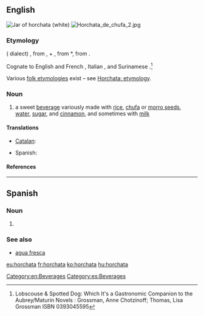 ==English==
{{wikipedia}}
[[File:ManekiNeko horchata jar.jpg|thumb|Jar of '''horchata''' (white)]]
[[File:Horchata de chufa 2.jpg|thumb]]
===Etymology===
{{etyl|ca|en}} ({{w|Valencian}} dialect) {{term|orxata|lang=ca}}, from {{term|ordiata|lang=ca}}, {{term|ordi||barley|lang=ca}} + {{term|-ata||[[-ate]], of, made from|lang=ca}}, from {{etyl|la|en}} *{{term||hordeata|lang=la}}, from {{term|hordeum||barley|lang=la}}. 

Cognate to English and French {{term|orgeat||almond syrup|lang=en}}, Italian {{term|orzata|lang=it}}, and Surinamese {{etyl|nl|-}} {{term|orgeade|lang=nl}}.<ref>Lobscouse & Spotted Dog: Which It's a Gastronomic Companion to the Aubrey/Maturin Novels : Grossman, Anne Chotzinoff; Thomas, Lisa Grossman ISBN 0393045595</ref>

Various [[folk etymology|folk etymologies]] exist – see [[w:Horchata#Etymology|Horchata: etymology]].

===Noun===
{{en-noun}}

# a sweet [[beverage]] variously made with [[rice]], [[chufa]] or [[morro seeds]], [[water]], [[sugar]], and [[cinnamon]], and sometimes with [[milk]]

====Translations====
{{trans-top|sweet beverage}}
* [[Catalan]]: {{t-|ca|orxata|f}}
{{trans-mid}}
* Spanish: {{t-|es|horchata|f}}
{{trans-bottom}}

====References====
<references/>

[[Category:en:Beverages]]

----

==Spanish==
{{wikipedia|lang=es}}
===Noun===
{{es-noun|f}}

# {{l|en|horchata}}

===See also===
* [[agua fresca]]

[[Category:es:Beverages]]

[[eu:horchata]]
[[fr:horchata]]
[[ko:horchata]]
[[hu:horchata]]
